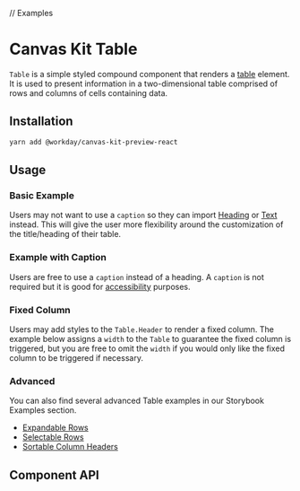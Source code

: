 // Examples

<Meta title="Preview/Table" component={Table} />

# Canvas Kit Table

`Table` is a simple styled compound component that renders a
[table](https://developer.mozilla.org/en-US/docs/Web/HTML/Element/table) element. It is used to
present information in a two-dimensional table comprised of rows and columns of cells containing
data.

## Installation

```sh
yarn add @workday/canvas-kit-preview-react
```

## Usage

### Basic Example

Users may not want to use a `caption` so they can import [Heading](/components/text/heading/) or
[Text](/components/text/text/) instead. This will give the user more flexibility around the
customization of the title/heading of their table.

<ExampleCodeBlock code={BasicWithHeading} />

### Example with Caption

Users are free to use a `caption` instead of a heading. A `caption` is not required but it is good
for
[accessibility](https://developer.mozilla.org/en-US/docs/Web/HTML/Element/table#accessibility_concerns)
purposes.

<ExampleCodeBlock code={Basic} />

### Fixed Column

Users may add styles to the `Table.Header` to render a fixed column. The example below assigns a
`width` to the `Table` to guarantee the fixed column is triggered, but you are free to omit the
`width` if you would only like the fixed column to be triggered if necessary.

<ExampleCodeBlock code={FixedColumn} />

### Advanced

You can also find several advanced Table examples in our Storybook Examples section.

- [Expandable Rows](/docs/examples-tables-advanced--expandable-rows)
- [Selectable Rows ](/docs/examples-tables-advanced--selectable-rows)
- [Sortable Column Headers](/docs/examples-tables-advanced--sortable-column-headers)

## Component API

<SymbolDoc name="Table" fileName="/preview-react/" />

